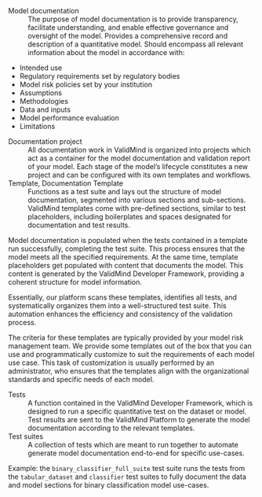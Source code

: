 Model documentation
: The purpose of model documentation is to provide transparency, facilitate understanding, and enable effective governance and oversight of the model. Provides a comprehensive record and description of a quantitative model. Should encompass all relevant information about the model in accordance with:

- Intended use
- Regulatory requirements set by regulatory bodies
- Model risk policies set by your institution
- Assumptions
- Methodologies
- Data and inputs
- Model performance evaluation
- Limitations

Documentation project
: All documentation work in ValidMind is organized into projects which act as a container for the model documentation and validation report of your model. Each stage of the model’s lifecycle constitutes a new project and can be configured with its own templates and workflows. 

Template, Documentation Template
: Functions as a test suite and lays out the structure of model documentation, segmented into various sections and sub-sections. ValidMind templates come with pre-defined sections, similar to test placeholders, including boilerplates and spaces designated for documentation and test results.

Model documentation is populated when the tests contained in a template run successfully, completing the test suite. This process ensures that the model meets all the specified requirements. At the same time, template placeholders get populated with content that documents the model. This content is generated by the ValidMind Developer Framework, providing a coherent structure for model information.

Essentially, our platform scans these templates, identifies all tests, and systematically organizes them into a well-structured test suite. This automation enhances the efficiency and consistency of the validation process.

The criteria for these templates are typically provided by your model risk management team. We provide some templates out of the box that you can use and programmatically customize to suit the requirements of each model use case. This task of customization is usually performed by an administrator, who ensures that the templates align with the organizational standards and specific needs of each model.

Tests
: A function contained in the ValidMind Developer Framework, which is designed to run a specific quantitative test on the dataset or model. Test results are sent to the ValidMind Platform to generate the model documentation according to the relevant templates. 

Test suites
: A collection of tests which are meant to run together to automate generate model documentation end-to-end for specific use-cases.

   Example: the `binary_classifier_full_suite` test suite runs the tests from the `tabular_dataset` and `classifier` test suites to fully document the data and model sections for binary classification model use-cases. 

